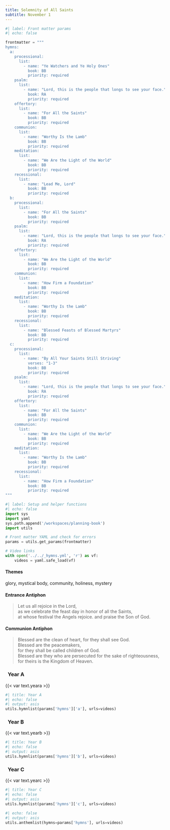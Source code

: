 ```yaml
---
title: Solemnity of All Saints
subtitle: November 1
---
```


```python
#| label: Front matter params
#| echo: false

frontmatter = """
hymns:
  a:
    processional:
      list:
        - name: "Ye Watchers and Ye Holy Ones"
          book: BB
          priority: required
    psalm:
      list:
        - name: "Lord, this is the people that longs to see your face."
          book: RA
          priority: required
    offertory:
      list:
        - name: "For All the Saints"
          book: BB
          priority: required
    communion:
      list:
        - name: "Worthy Is the Lamb"
          book: BB
          priority: required
    meditation:
      list:
        - name: "We Are the Light of the World"
          book: BB
          priority: required
    recessional:
      list:
        - name: "Lead Me, Lord"
          book: BB
          priority: required
  b:
    processional:
      list:
        - name: "For All the Saints"
          book: BB
          priority: required
    psalm:
      list:
        - name: "Lord, this is the people that longs to see your face."
          book: RA
          priority: required
    offertory:
      list:
        - name: "We Are the Light of the World"
          book: BB
          priority: required
    communion:
      list:
        - name: "How Firm a Foundation"
          book: BB
          priority: required
    meditation:
      list:
        - name: "Worthy Is the Lamb"
          book: BB
          priority: required
    recessional:
      list:
        - name: "Blessed Feasts of Blessed Martyrs"
          book: BB
          priority: required
  c:
    processional:
      list:
        - name: "By All Your Saints Still Striving"
          verses: "1-3"
          book: BB
          priority: required
    psalm:
      list:
        - name: "Lord, this is the people that longs to see your face."
          book: RA
          priority: required
    offertory:
      list:
        - name: "For All the Saints"
          book: BB
          priority: required
    communion:
      list:
        - name: "We Are the Light of the World"
          book: BB
          priority: required
    meditation:
      list:
        - name: "Worthy Is the Lamb"
          book: BB
          priority: required
    recessional:
      list:
        - name: "How Firm a Foundation"
          book: BB
          priority: required
"""
```

```python
#| label: Setup and helper functions
#| echo: false
import sys
import yaml
sys.path.append('/workspaces/planning-book')
import utils

# Front matter YAML and check for errors
params = utils.get_params(frontmatter)

# Video links
with open('../../_hymns.yml', 'r') as vf:
    videos = yaml.safe_load(vf)
```

:::  {.red}
#### **Themes**
:::

glory, mystical body, community, holiness, mystery

:::  {.red}
#### **Entrance Antiphon**
:::

> Let us all rejoice in the Lord,  
> as we celebrate the feast day in honor of all the Saints,  
> at whose festival the Angels rejoice. 
> and praise the Son of God.

:::  {.red}
#### **Communion Antiphon**
:::

> Blessed are the clean of heart, for they shall see God.  
> Blessed are the peacemakers,  
> for they shall be called children of God.  
> Blessed are they who are persecuted for the sake of righteousness,  
> for theirs is the Kingdom of Heaven.

::: {.titlered}
### &nbsp; Year A
:::
{{< var text.yeara >}}

```python
#| title: Year A
#| echo: false
#| output: asis
utils.hymnlist(params['hymns']['a'], urls=videos)
```

::: {.titlered}
### &nbsp; Year B
:::
{{< var text.yearb >}}

```python
#| title: Year B
#| echo: false
#| output: asis
utils.hymnlist(params['hymns']['b'], urls=videos)
```

::: {.titlered}
### &nbsp; Year C
:::
{{< var text.yearc >}}

```python
#| title: Year C
#| echo: false
#| output: asis
utils.hymnlist(params['hymns']['c'], urls=videos)
```


```python
#| echo: false
#| output: asis
utils.anthemlist(hymns=params['hymns'], urls=videos)
```
